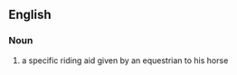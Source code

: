 ==English==

===Noun===
{{wikipedia}}
{{en-noun}}

# a specific riding aid given by an equestrian to his horse
{{count page|[[Wiktionary:Page count]]}}